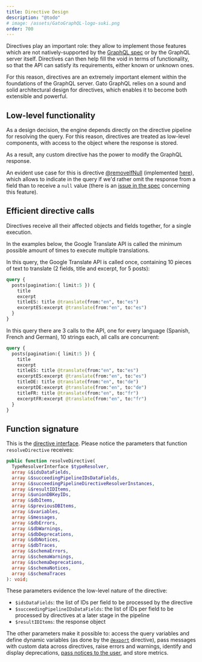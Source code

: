```yaml
---
title: Directive Design
description: "@todo"
# image: /assets/GatoGraphQL-logo-suki.png
order: 700
---
```


Directives play an important role: they allow to implement those features which are not natively-supported by the [GraphQL spec](https://spec.graphql.org/) or by the GraphQL server itself. Directives can then help fill the void in terms of functionality, so that the API can satisfy its requirements, either known or unknown ones.

For this reason, directives are an extremely important element within the foundations of the GraphQL server. Gato GraphQL relies on a sound and solid architectural design for directives, which enables it to become both extensible and powerful.

## Low-level functionality

As a design decision, the engine depends directly on the directive pipeline for resolving the query. For this reason, directives are treated as low-level components, with access to the object where the response is stored.

As a result, any custom directive has the power to modify the GraphQL response.

An evident use case for this is directive [@removeIfNull](/docs/operational/remove-if-null) (implemented [here](https://github.com/GraphQLByPoP/graphql/blob/3c1ae32f641b5540a7538e3df5d7d6ffeb93d53f/src/DirectiveResolvers/RemoveIfNullDirectiveResolver.php)), which allows to indicate in the query if we'd rather omit the response from a field than to receive a `null` value (there is an [issue in the spec](https://github.com/graphql/graphql-spec/issues/476) concerning this feature).

## Efficient directive calls

Directives receive all their affected objects and fields together, for a single execution.

In the examples below, the Google Translate API is called the minimum possible amount of times to execute multiple translations.

In this query, the Google Translate API is called once, containing 10 pieces of text to translate (2 fields, title and excerpt, for 5 posts):

```graphql
query {
  posts(pagination:{ limit:5 }) {
    title
    excerpt
    titleES: title @translate(from:"en", to:"es")
    excerptES:excerpt @translate(from:"en", to:"es")
  }
}
```

In this query there are 3 calls to the API, one for every language (Spanish, French and German), 10 strings each, all calls are concurrent:

```graphql
query {
  posts(pagination:{ limit:5 }) {
    title
    excerpt
    titleES: title @translate(from:"en", to:"es")
    excerptES:excerpt @translate(from:"en", to:"es")
    titleDE: title @translate(from:"en", to:"de")
    excerptDE:excerpt @translate(from:"en", to:"de")
    titleFR: title @translate(from:"en", to:"fr")
    excerptFR:excerpt @translate(from:"en", to:"fr")
  }
}
```

## Function signature

This is the [directive interface](https://github.com/getpop/component-model/blob/b2ef9fe693c69a6d4c4b549519eb236f527b841d/src/DirectiveResolvers/DirectiveResolverInterface.php#L113). Please notice the parameters that function `resolveDirective` receives:

```php
public function resolveDirective(
  TypeResolverInterface $typeResolver,
  array &$idsDataFields,
  array &$succeedingPipelineIDsDataFields,
  array &$succeedingPipelineDirectiveResolverInstances,
  array &$resultIDItems,
  array &$unionDBKeyIDs,
  array &$dbItems,
  array &$previousDBItems,
  array &$variables,
  array &$messages,
  array &$dbErrors,
  array &$dbWarnings,
  array &$dbDeprecations,
  array &$dbNotices,
  array &$dbTraces,
  array &$schemaErrors,
  array &$schemaWarnings,
  array &$schemaDeprecations,
  array &$schemaNotices,
  array &$schemaTraces
): void;
```

These parameters evidence the low-level nature of the directive:

- `$idsDataFields`: the list of IDs per field to be processed by the directive
- `$succeedingPipelineIDsDataFields`: the list of IDs per field to be processed by directives at a later stage in the pipeline
- `$resultIDItems`: the response object

The other parameters make it possible to: access the query variables and define dynamic variables (as done by the [`@export`](https://github.com/GraphQLByPoP/graphql/blob/3c1ae32f641b5540a7538e3df5d7d6ffeb93d53f/src/DirectiveResolvers/ExportDirectiveResolver.php) directive), pass messages with custom data across directives, raise errors and warnings, identify and display deprecations, [pass notices to the user](/docs/operational/proactive-feedback), and store metrics.